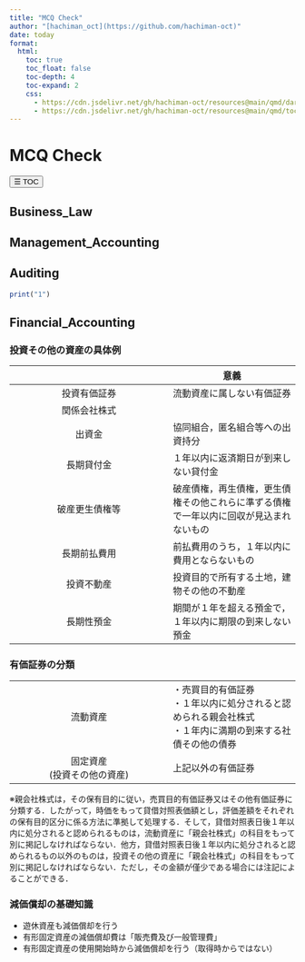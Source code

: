 ```yaml
---
title: "MCQ Check"
author: "[hachiman_oct](https://github.com/hachiman-oct)"
date: today
format:
  html:
    toc: true
    toc_float: false 
    toc-depth: 4
    toc-expand: 2
    css:  
      - https://cdn.jsdelivr.net/gh/hachiman-oct/resources@main/qmd/darkmode.css
      - https://cdn.jsdelivr.net/gh/hachiman-oct/resources@main/qmd/toc-right-toggle.css
---
```


# MCQ Check

```{=html}
<button id="toc-toggle">☰ TOC</button>
<script src="https://cdn.jsdelivr.net/gh/hachiman-oct/resources@main/qmd/toc-right-toggle.js"></script>
```

## Business_Law


## Management_Accounting


## Auditing

```r
print("1")
```

## Financial_Accounting
### 投資その他の資産の具体例

|   | 意義 |
|:--------------------------------------:|--------------------------------|
| 投資有価証券 | 流動資産に属しない有価証券 |
| 関係会社株式 |  |
| 出資金 | 協同組合，匿名組合等への出資持分 |
| 長期貸付金 | １年以内に返済期日が到来しない貸付金 |
| 破産更生債権等 | 破産債権，再生債権，更生債権その他これらに準ずる債権で一年以内に回収が見込まれないもの |
| 長期前払費用 | 前払費用のうち，１年以内に費用とならないもの |
| 投資不動産 | 投資目的で所有する土地，建物その他の不動産 |
| 長期性預金 | 期間が１年を超える預金で，１年以内に期限の到来しない預金 |

### 有価証券の分類

|  |  |
|:--------------------------------------:|--------------------------------|
| 流動資産 | ・売買目的有価証券<br>・１年以内に処分されると認められる親会社株式<br>・１年内に満期の到来する社債その他の債券 |
| 固定資産<br>(投資その他の資産) | 上記以外の有価証券 |

※親会社株式は，その保有目的に従い，売買目的有価証券又はその他有価証券に分類する．したがって，時価をもって貸借対照表価額とし，評価差額をそれぞれの保有目的区分に係る方法に準拠して処理する．そして，貸借対照表日後１年以内に処分されると認められるものは，流動資産に「親会社株式」の科目をもって別に掲記しなければならない．他方，貸借対照表日後１年以内に処分されると認められるもの以外のものは，投資その他の資産に「親会社株式」の科目をもって別に掲記しなければならない．ただし，その金額が僅少である場合には注記によることができる．

### 減価償却の基礎知識

-   遊休資産も減価償却を行う
-   有形固定資産の減価償却費は「販売費及び一般管理費」
-   有形固定資産の使用開始時から減価償却を行う（取得時からではない）

